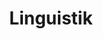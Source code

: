 ---
title: Linguistik
description: Türkiye Bilim Olimpiyatları Mezunları Topluluğu'nca linguistik olimpiyatı için hazırlanan kaynaklar ve dış kaynaklar yer almaktadır.
tags: [linguistik, olimpiyatlar]
biome: desert
---